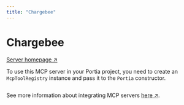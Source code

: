 ```yaml
---
title: "Chargebee"
---
```

<!-- WARNING: This file is auto-generated by generate_tool_docs.py. Do not edit manually. -->


# Chargebee

[Server homepage ↗](https://github.com/chargebee/agentkit/tree/HEAD/modelcontextprotocol)

To use this MCP server in your Portia project, you need to create an `McpToolRegistry` instance and pass it to the `Portia` constructor.

```python

```

See more information about integrating MCP servers [here ↗](/mcp-servers).

